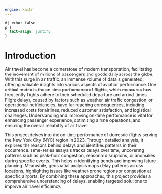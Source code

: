 ```yaml
---
engine: knitr
---
```


```css
#| echo: false
p {
  text-align: justify
}
```

# Introduction

Air travel has become a cornerstone of modern transportation, facilitating the movement of millions of passengers and goods daily across the globe. With this surge in air traffic, an immense volume of data is generated, offering valuable insights into various aspects of aviation performance. One critical metric is the on-time performance of flights, which measures how frequently flights adhere to their scheduled departure and arrival times. Flight delays, caused by factors such as weather, air traffic congestion, or operational inefficiencies, have far-reaching consequences, including increased costs for airlines, reduced customer satisfaction, and logistical challenges. Understanding and improving on-time performance is vital for enhancing passenger experience, optimizing airline operations, and ensuring the overall reliability of air travel.

This project delves into the on-time performance of domestic flights serving the New York City (NYC) region in 2023. Through detailed analysis, it explores the reasons behind delays and identifies patterns in their occurrence. Time-series analysis tracks delays over time, uncovering patterns such as peak-hour congestion, seasonal disruptions, or anomalies during specific events. This helps in identifying trends and improving future planning. Meanwhile, geospatial analysis maps delay patterns across locations, highlighting issues like weather-prone regions or congestion at specific airports. By combining these approaches, this project provides a comprehensive understanding of delays, enabling targeted solutions to improve air travel efficiency.
